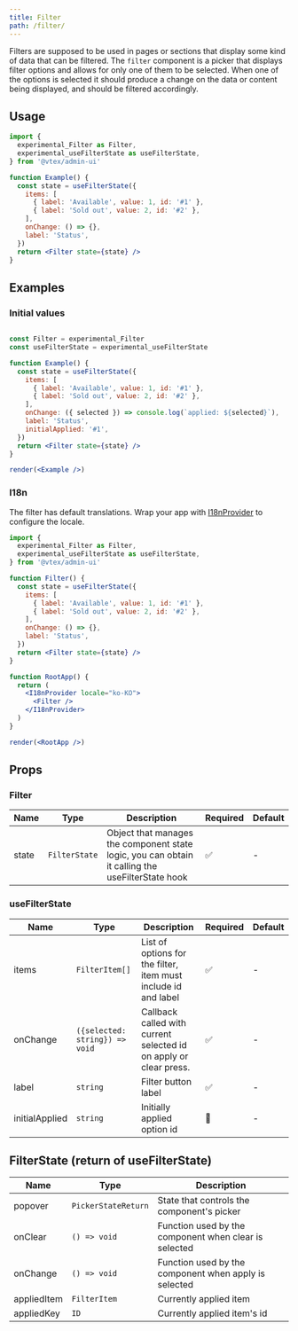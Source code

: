 ```yaml
---
title: Filter
path: /filter/
---
```



<PageHeader title="Filter" />

Filters are supposed to be used in pages or sections that display some kind of data that can be filtered. The `filter` component is
 a picker that displays filter options and allows for only one of them to be selected. When one of the options is selected it
 should produce a change on the data or content being displayed, and should be filtered accordingly.

## Usage

```jsx
import {
  experimental_Filter as Filter,
  experimental_useFilterState as useFilterState,
} from '@vtex/admin-ui'

function Example() {
  const state = useFilterState({
    items: [
      { label: 'Available', value: 1, id: '#1' },
      { label: 'Sold out', value: 2, id: '#2' },
    ],
    onChange: () => {},
    label: 'Status',
  })
  return <Filter state={state} />
}
```

## Examples

### Initial values

```jsx noInline live

const Filter = experimental_Filter
const useFilterState = experimental_useFilterState

function Example() {
  const state = useFilterState({
    items: [
      { label: 'Available', value: 1, id: '#1' },
      { label: 'Sold out', value: 2, id: '#2' },
    ],
    onChange: ({ selected }) => console.log(`applied: ${selected}`),
    label: 'Status',
    initialApplied: '#1',
  })
  return <Filter state={state} />
}

render(<Example />)
```

### I18n

The filter has default translations. Wrap your app with [I18nProvider](/experimental/localization#i18nprovider/) to configure the locale.

```jsx
import {
  experimental_Filter as Filter,
  experimental_useFilterState as useFilterState,
} from '@vtex/admin-ui'

function Filter() {
  const state = useFilterState({
    items: [
      { label: 'Available', value: 1, id: '#1' },
      { label: 'Sold out', value: 2, id: '#2' },
    ],
    onChange: () => {},
    label: 'Status',
  })
  return <Filter state={state} />
}

function RootApp() {
  return (
    <I18nProvider locale="ko-KO">
      <Filter />
    </I18nProvider>
  )
}

render(<RootApp />)
```

## Props

### Filter

| Name  | Type          | Description    | Required | Default |
| ----- | ------------- | -------------- | -------- | ------- |
| state | `FilterState` | Object that manages the component state logic, you can obtain it calling the useFilterState hook | ✅       | -       |

### useFilterState

| Name           | Type                           | Description                                                       | Required | Default |
| -------------- | ------------------------------ | ----------------------------------------------------------------- | -------- | ------- |
| items          | `FilterItem[]`                 | List of options for the filter, item must include id and label    | ✅       | -       |
| onChange       | `({selected: string}) => void` | Callback called with current selected id on apply or clear press. | ✅       | -       |
| label          | `string`                       | Filter button label                                               | ✅       | -       |
| initialApplied | `string`                       | Initially applied option id                                       | 🚫       | -       |

## FilterState (return of useFilterState)

| Name           | Type                             | Description
| -------------- | -------------------------------- | -------------------------------------------------------------------
| popover        | `PickerStateReturn`              | State that controls the component's picker
| onClear        | `() => void`                     | Function used by the component when clear is selected
| onChange       | `() => void`                     | Function used by the component when apply is selected
| appliedItem   | `FilterItem`                      | Currently applied item
| appliedKey    | `ID`                              | Currently applied item's id
